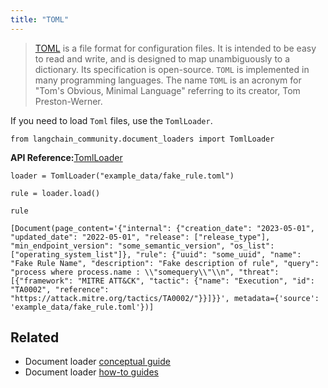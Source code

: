 ```yaml
---
title: "TOML"
---
```


> [TOML](https://en.wikipedia.org/wiki/TOML) is a file format for configuration files. It is intended to be easy to read and write, and is designed to map unambiguously to a dictionary. Its specification is open-source. `TOML` is implemented in many programming languages. The name `TOML` is an acronym for "Tom's Obvious, Minimal Language" referring to its creator, Tom Preston-Werner.

If you need to load `Toml` files, use the `TomlLoader`.

```
from langchain_community.document_loaders import TomlLoader
```

**API Reference:**[TomlLoader](https://python.langchain.com/api_reference/community/document_loaders/langchain_community.document_loaders.toml.TomlLoader.html)

```
loader = TomlLoader("example_data/fake_rule.toml")
```

```
rule = loader.load()
```

```
rule
```

```
[Document(page_content='{"internal": {"creation_date": "2023-05-01", "updated_date": "2022-05-01", "release": ["release_type"], "min_endpoint_version": "some_semantic_version", "os_list": ["operating_system_list"]}, "rule": {"uuid": "some_uuid", "name": "Fake Rule Name", "description": "Fake description of rule", "query": "process where process.name : \\"somequery\\"\\n", "threat": [{"framework": "MITRE ATT&CK", "tactic": {"name": "Execution", "id": "TA0002", "reference": "https://attack.mitre.org/tactics/TA0002/"}}]}}', metadata={'source': 'example_data/fake_rule.toml'})]
```

## Related

* Document loader [conceptual guide](/src/oss/concepts/document_loaders)
* Document loader [how-to guides](/src/oss/how_to/#document-loaders)
